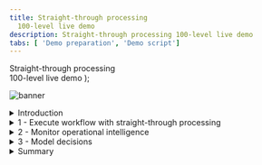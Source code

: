 ```yaml
---
title: Straight-through processing
  100-level live demo
description: Straight-through processing 100-level live demo
tabs: [ 'Demo preparation', 'Demo script']
---
```


  <span>
    Straight-through processing <br/> 100-level live demo
  </span> );

![banner](./images/BA_STP_100_Script_GitHub_banner_8-3-21_short.jpg)

<span id="top"></span>

<details>

<summary>Introduction</summary>
<br/>

Welcome to the straight-through processing demonstration.

<br/>

Today, I will demonstrate how the IBM Cloud Pak for Business Automation supports straight-through processing to automate customer refund requests quickly and easily. We’ll take advantage of the Pak’s workflow and decision management features - along with its operational intelligence capabilities - to show how business users can lead the effort to transform customer service. Let’s get started.

<br/>

(Printer-ready PDF of demo script <a href="./100-BA-STP-Demo-Script.pdf" target="_blank" rel="noreferrer">here</a>)

<br/>

**[Go to top](#top)**

</details>

<details>
<summary>1 - Execute workflow with straight-through processing</summary>
<br/>

| **1.1** | **Refund request approved** |
| :--- | :--- |
| **Actions** | Go to Focus Corp's **Your Returns and Refunds** page<br/><br/>Click to select an order. Of the three orders that display, click on the refund request ending in '**AP**.'<br/><br/>Click **Submit Request** to process the refund. The process executes and generates a refund-approved result. |
| **Narration** | Let’s look at how straight-through processing transforms the refund process. In this first example, when the customer submits the refund request, the criteria is evaluated by the refund decision, and the approval is granted in real time, avoiding a time-consuming manual investigation. |
| **Screenshots** | <br/> ![Step_1.1_action_2](./images/Step_4.1_action_2_600.png) <br/> ![Step_1.1_action_2_1](./images/Step_4.1_action_3_600.png) <br/> ![Step_1.1_results_screen](./images/Step_4.1_results_screen_600.png) |

| **1.2** | **Refund request denied** |
| :--- | :--- |
| **Actions** | Click on **Submit Another Refund Request** <br/><br/>Click to select an order. Of the three orders that display, click on the refund request ending in '**DE**.' <br/><br/>Click **Submit Request** to process the refund. The process executes and generates a refund-denied result. |
| **Narration** | Let’s look at a second example. This one did not meet our criteria and resulted in a denial because it was outside the time window. While this refund request resulted in a denial, it is still straight-through processing because there is no manual work. |
| **Screenshots** | <br/> ![Step_1.2_action_1](./images/Step_4.2_action_1_600.png) <br/> ![Step_1.2_action_2](./images/Step_4.2_action_2_600.png) <br/> ![Step_1.2_action_2_1](./images/Step_4.2_action_3_600.png)<br/> ![Step_1.2_results_screen](./images/Step_4.2_results_screen_600.png) |

| **1.3** | **Refund request requires manual investigation** |
| :--- | :--- |
| **Actions** | Click on **Submit Another Refund Request** <br/><br/>Click to select an order. Of the three orders that display, click on the refund request ending in ‘**MA**.’ <br/><br/>Click **Submit Request** to process the refund. The process executes and generates a refund investigation result. |
| **Narration** | But what if the business rules determine this request requires investigation? In that case, workflow would route the request to our customer service agent to do the investigation. |
| **Screenshots** | <br/> ![Step_1.3_action_1](./images/Step_4.3_action_1_600.png)<br/> ![Step_1.3_action_2](./images/Step_4.3_action_2_600.png) <br/>![Step_1.3_action_2_1](./images/Step_4.3_action_3_600.png) <br/> ![Step_1.3_results_screen](./images/Step_4.3_results_screen_600.png) |

<br/>

**[Go to top](#top)**

</details>

<details>
<summary>2 - Monitor operational intelligence</summary>
<br/>

| **2.1** | **Review the refund dashboard** |
| :--- | :--- |
| **Actions** | Click on the **Refund Dashboard** tab, which you opened in the demo preparation. In this step, you are just speaking to the displayed dashboard. |
| **Narration** | Let’s look at the refund dashboard to see how much straight-through processing we’ve achieved. So far, the percentage of manually processed requests is still above 70%, with the average manual investigation taking over two hours.<br/><br/>Let’s look at what’s behind this dashboard.<br/><br/>First, as the refund process runs, the system can collect and process historical data and make it available for visualization.<br/><br/>Next, we provide the Business Performance Center, a no-code monitoring application for the IBM Cloud Pak for Business Automation. Dashboards can be designed and shared in minutes that provide insight into important business activities and processes. You can prepare, track, and design visualizations of metrics, key performance indicators (KPIs), and other measurements of business performance in customizable dashboards.<br/><br/>Additionally, the historical data can be used to feed a data lake to apply machine learning to our automations. For example, to make even more sophisticated refund decisions, we could use a data lake to incorporate machine learning into our refund process. The Cloud Pak for Business Automation includes some machine learning samples to help you get started. |
| **Screenshot** | <br/> ![Step_2.1_action_1](./images/Step_5.1_action_1_600.png) |

<br/>

**[Go to top](#top)**

</details>

<details>
<summary>3 - Model decisions</summary>
<br/>

| **3.1** | **Review the refund approval decision model** |
| :--- | :--- |
| **Actions** | Go to your **Decision Center**, having already logged in with your credentials if necessary<br/><br/>Click on the decision service named **Refund Processing**<br/><br/>When the **Refund Processing** decision screen appears, click on **main**<br/><br/>The next screen has several blue tabs at the top. Click on **Decision Model**.<br/><br/>Click on **Validate Time Window** in the decision diagram<br/><br/>Click on **Validate Time Window** in the Decision Logic section on the left side of the screen<br/><br/>**Note:** This opens a rule table based on the refund reason, day since order, and goods condition<br/><br/>Close the **Validate Time Window** table<br/><br/>Click on **Validate Type of Goods** in the decision diagram<br/><br/>Click on **Validate Type of Goods** in the Decision Logic section on the left side of the screen<br/><br/>**Note**: This opens a rule table based on goods type and goods condition<br/><br/>Close the **Validate Type of Goods** window <br/><br/>Click on **Final Refund Decision** in the decision diagram<br/><br/>Click on **Manual Decision** in the Decision Logic section on the left side of the screen<br/><br/>**Note:** This opens a rule script based on goods type and goods condition<br/> <br/>Close the **Manual Decision** rule logic window |
| **Narration** | Let’s look at how the business analyst can create and manage business rules to further increase straight-through processing. The business rules replicate how experts make refund decisions.<br/><br/>Using no-code decision modeling, business analysts can easily author and test refund decision criteria.<br/><br/>This is the decision model for the refund request decision service. A decision model uses a diagram to break the decision down into sub-decisions, which all contribute to the final refund decision.<br/><br/>To automate the refund request process, we’ve used two decision tables. A decision table groups rules that have similar conditions and actions but use different thresholds.<br/><br/>The first decision table considers the customer’s reason for return, the days since delivery, and the condition of the item. These are the same criteria that a customer service agent would have used to make a refund request decision, but now, the decision is automated and executes in real time.<br/><br/>The second sub-decision has a table that considers the type of item being returned.<br/><br/> We’ve combined the two sub-decisions to make the final response using a simple text rule.<br/><br/>Business analysts can change the rules to achieve higher levels of straight-through processing or to adapt to changing business conditions. |
| **Screenshots** | <br/> ![Step_3.1_action_2](./images/Step_6.1_action_2_600.png) <br/> ![Step_3.1_action_3](./images/Step_6.1_action_3_600.png)<br/> ![Step_3.1_action_4](./images/Step_6.1_action_4_600.png)<br/> ![Step_3.1_action_5](./images/Step_6.1_action_5_600.png)<br/> ![Step_3.1_action_6](./images/Step_6.1_action_6_600.png)<br/> ![Step_3.1_action_7](./images/Step_6.1_action_7_600.png)<br/> ![Step_3.1_action_8](./images/Step_6.1_action_8_600.png)<br/> ![Step_3.1_action_9](./images/Step_6.1_action_9_600.png)<br/> ![Step_3.1_action_10](./images/Step_6.1_action_10_600.png)<br/> ![Step_3.1_action_11](./images/Step_6.1_action_11_600.png)<br/> ![Step_3.1_action_12](./images/Step_6.1_action_12_600.png)<br/> ![Step_3.1_action_13](./images/Step_6.1_action_13_600.png) |

<br/>

**[Go to top](#top)**

</details>

<details>
<summary>Summary</summary>
<br/>

Using the Cloud Pak for Business Automation, we had all the capabilities needed to significantly reduce the amount of manual refund processing. We combined workflow and decision automation to increase straight-through processing, which resulted in a lower average completion time, lower costs, and more consistent customer communication throughout the process.

<br/>

**[Go to top](#top)**

</details>
